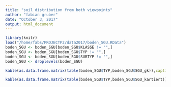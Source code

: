 ```yaml
---
title: "soil distribution from both viewpoints"
author: "fabian gruber"
date: "October 3, 2017"
output: html_document
---
```

```r
library(knitr)
load("/home/fabs/PROJECTP2/data2017/boden_SGU.RData")
boden_SGU <- boden_SGU[boden_SGU$KLASSE != "",]
boden_SGU <- boden_SGU[boden_SGU$TYP != "",]
boden_SGU <- boden_SGU[boden_SGU$SUBTYP != "",]
boden_SGU <- droplevels(boden_SGU)
```



```r
kable(as.data.frame.matrix(table(boden_SGU$TYP,boden_SGU$SGU_gk)),caption="Distribution of the soil typ classes on the SGUs of the geological map")
```

```r
kable(as.data.frame.matrix(table(boden_SGU$TYP,boden_SGU$SGU_kartiert)),caption="Distribution of the soil typ classes on the SGUs as interpreted by the surveyor")
```
